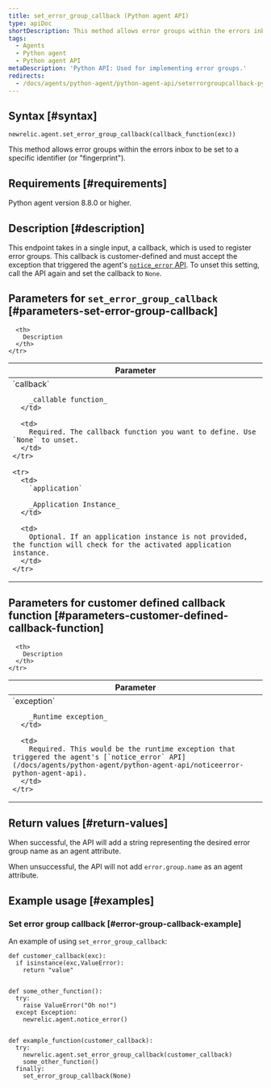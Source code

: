 ```yaml
---
title: set_error_group_callback (Python agent API)
type: apiDoc
shortDescription: This method allows error groups within the errors inbox to be set to a specific identifier.
tags:
  - Agents
  - Python agent
  - Python agent API
metaDescription: 'Python API: Used for implementing error groups.'
redirects:
  - /docs/agents/python-agent/python-agent-api/seterrorgroupcallback-python-agent-api
---
```


## Syntax [#syntax]

```
newrelic.agent.set_error_group_callback(callback_function(exc))
```

This method allows error groups within the errors inbox to be set to a specific identifier (or "fingerprint"). 

## Requirements [#requirements]

Python agent version 8.8.0 or higher.

## Description [#description]

This endpoint takes in a single input, a callback, which is used to register error groups. This callback is customer-defined and must accept the exception that triggered the agent's [`notice_error` API](/docs/agents/python-agent/python-agent-api/noticeerror-python-agent-api). To unset this setting, call the API again and set the callback to `None`.

## Parameters for `set_error_group_callback` [#parameters-set-error-group-callback]

<table>
  <thead>
    <tr>
      <th width="25%">
        Parameter
      </th>

      <th>
        Description
      </th>
    </tr>
  </thead>

  <tbody>
    <tr>
      <td>
        `callback`

        _callable function_
      </td>

      <td>
        Required. The callback function you want to define. Use `None` to unset.
      </td>
    </tr>
  
    <tr>
      <td>
        `application`

        _Application Instance_
      </td>

      <td>
        Optional. If an application instance is not provided, the function will check for the activated application instance.
      </td>
    </tr>

  </tbody>
</table>

## Parameters for customer defined callback function [#parameters-customer-defined-callback-function]

<table>
  <thead>
    <tr>
      <th width="25%">
        Parameter
      </th>

      <th>
        Description
      </th>
    </tr>
  </thead>

  <tbody>
    <tr>
      <td>
        `exception`

        _Runtime exception_
      </td>

      <td>
        Required. This would be the runtime exception that triggered the agent's [`notice_error` API](/docs/agents/python-agent/python-agent-api/noticeerror-python-agent-api).
      </td>
    </tr>

  </tbody>
</table>

## Return values [#return-values]

When successful, the API will add a string representing the desired error group name as an agent attribute.

When unsuccessful, the API will not add `error.group.name` as an agent attribute.

## Example usage [#examples]

### Set error group callback [#error-group-callback-example]

An example of using `set_error_group_callback`:

```
def customer_callback(exc):
  if isinstance(exc,ValueError):
    return "value"


def some_other_function():
  try:
    raise ValueError("Oh no!")
  except Exception:
    newrelic.agent.notice_error()


def example_function(customer_callback):
  try:
    newrelic.agent.set_error_group_callback(customer_callback)
    some_other_function()
  finally:
    set_error_group_callback(None)

```
